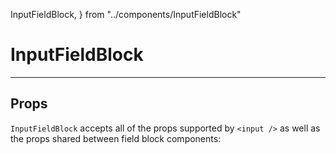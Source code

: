   InputFieldBlock,
} from "../components/InputFieldBlock"

# InputFieldBlock
----
<Preview>
<Story id="form-styled-blocks-inputfieldblock--basic" />
</Preview>

## Props
<Props of={InputFieldBlock} />

`InputFieldBlock` accepts all of the props supported by `<input />` as well as the props shared between field block components: 
<FieldSharedPropsDescription />
